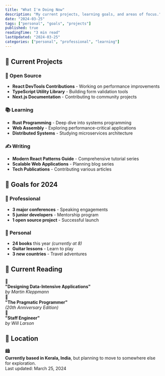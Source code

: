 ```yaml
---
title: "What I'm Doing Now"
description: "My current projects, learning goals, and areas of focus."
date: "2024-03-25"
tags: ["personal", "goals", "projects"]
published: true
readingTime: "3 min read"
lastUpdated: "2024-03-25"
categories: ["personal", "professional", "learning"]
---
```


## 🚀 Current Projects

<div className="grid gap-6 mb-8">
  <div className="border-l-4 border-green-500 pl-4 py-2">
    <h3>🌟 Open Source</h3>
    <ul>
      <li><strong>React DevTools Contributions</strong> - Working on performance improvements</li>
      <li><strong>TypeScript Utility Library</strong> - Building form validation tools</li>
      <li><strong>Next.js Documentation</strong> - Contributing to community projects</li>
    </ul>
  </div>

  <div className="border-l-4 border-yellow-500 pl-4 py-2">
    <h3>📚 Learning</h3>
    <ul>
      <li><strong>Rust Programming</strong> - Deep dive into systems programming</li>
      <li><strong>Web Assembly</strong> - Exploring performance-critical applications</li>
      <li><strong>Distributed Systems</strong> - Studying microservices architecture</li>
    </ul>
  </div>

  <div className="border-l-4 border-purple-500 pl-4 py-2">
    <h3>✍️ Writing</h3>
    <ul>
      <li><strong>Modern React Patterns Guide</strong> - Comprehensive tutorial series</li>
      <li><strong>Scalable Web Applications</strong> - Planning blog series</li>
      <li><strong>Tech Publications</strong> - Contributing various articles</li>
    </ul>
  </div>
</div>

## 🎯 Goals for 2024

<div className="grid md:grid-cols-2 gap-6 mb-8">
  <div className="p-6 rounded-lg bg-blue-50 dark:bg-blue-900/20 border border-blue-200 dark:border-blue-800">
    <h3>💼 Professional</h3>
    <ul>
      <li><strong>3 major conferences</strong> - Speaking engagements</li>
      <li><strong>5 junior developers</strong> - Mentorship program</li>
      <li><strong>1 open source project</strong> - Successful launch</li>
    </ul>
  </div>

  <div className="p-6 rounded-lg bg-green-50 dark:bg-green-900/20 border border-green-200 dark:border-green-800">
    <h3>🌱 Personal</h3>
    <ul>
      <li><strong>24 books</strong> this year <em>(currently at 8)</em></li>
      <li><strong>Guitar lessons</strong> - Learn to play</li>
      <li><strong>3 new countries</strong> - Travel adventures</li>
    </ul>
  </div>
</div>

## 📖 Current Reading

<div className="space-y-3 mb-8">
  <div className="flex items-center gap-3">
    <span className="text-2xl">📘</span>
    <div>
      <strong>"Designing Data-Intensive Applications"</strong>
      <br />
      <em className="text-gray-600 dark:text-gray-400">by Martin Kleppmann</em>
    </div>
  </div>

  <div className="flex items-center gap-3">
    <span className="text-2xl">📗</span>
    <div>
      <strong>"The Pragmatic Programmer"</strong>
      <br />
      <em className="text-gray-600 dark:text-gray-400">(20th Anniversary Edition)</em>
    </div>
  </div>

  <div className="flex items-center gap-3">
    <span className="text-2xl">📙</span>
    <div>
      <strong>"Staff Engineer"</strong>
      <br />
      <em className="text-gray-600 dark:text-gray-400">by Will Larson</em>
    </div>
  </div>
</div>

## 📍 Location

<div className="p-6 rounded-lg bg-yellow-50 dark:bg-yellow-900/20 border border-yellow-200 dark:border-yellow-800 mb-8">
  <div className="flex items-center gap-3">
    <span className="text-2xl">🏙️</span>
    <div className="text-lg">
      <strong>Currently based in Kerala, India</strong>, but planning to move to somewhere else for exploration.
    </div>
  </div>
</div>



<div className="text-center border-t border-gray-200 dark:border-gray-800 pt-8">
  <div className="text-sm text-gray-500 dark:text-gray-400 italic">
    Last updated: March 25, 2024
  </div>
</div>
